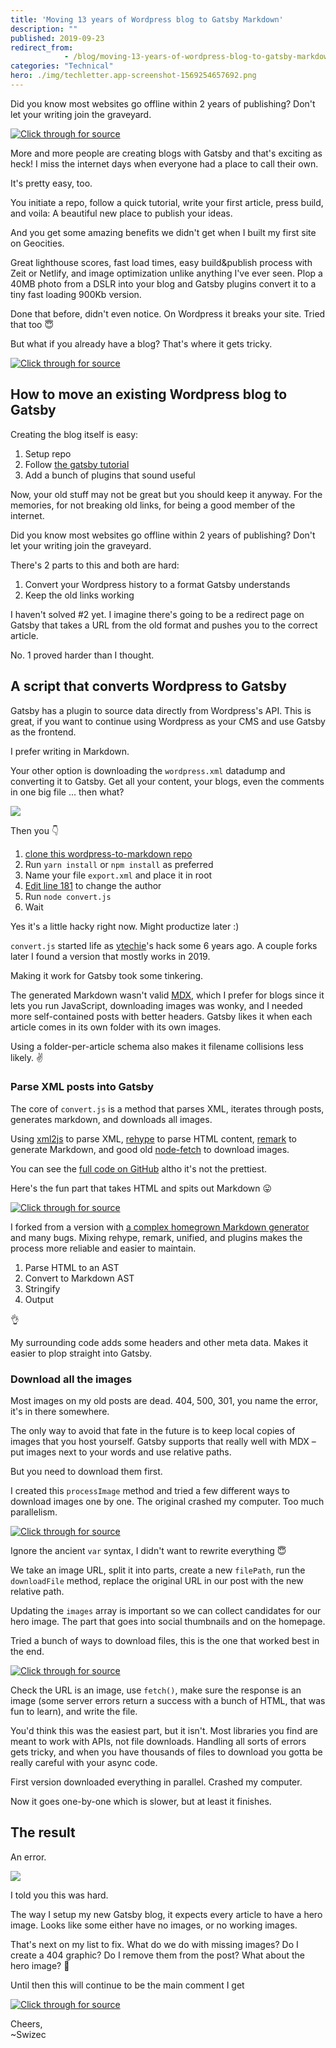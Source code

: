 ```yaml
---
title: 'Moving 13 years of Wordpress blog to Gatsby Markdown'
description: ""
published: 2019-09-23
redirect_from: 
            - /blog/moving-13-years-of-wordpress-blog-to-gatsby-markdown/swizec/9204
categories: "Technical"
hero: ./img/techletter.app-screenshot-1569254657692.png
---
```


Did you know most websites go offline within 2 years of publishing? Don't let your writing join the graveyard.

[![Click through for source](./img/techletter.app-screenshot-1569254657692.png)](https://www.youtube.com/watch?v=kQCAq7jxgiI)

More and more people are creating blogs with Gatsby and that's exciting as heck! I miss the internet days when everyone had a place to call their own.

It's pretty easy, too.

You initiate a repo, follow a quick tutorial, write your first article, press build, and voila: A beautiful new place to publish your ideas.

And you get some amazing benefits we didn't get when I built my first site on Geocities.

Great lighthouse scores, fast load times, easy build&publish process with Zeit or Netlify, and image optimization unlike anything I've ever seen. Plop a 40MB photo from a DSLR into your blog and Gatsby plugins convert it to a tiny fast loading 900Kb version.

Done that before, didn't even notice. On Wordpress it breaks your site. Tried that too 😇

But what if you already have a blog? That's where it gets tricky.

[![Click through for source](./img/techletter.app-screenshot-1569254610612.png)](https://twitter.com/Swizec/status/1163833379395006464)

## How to move an existing Wordpress blog to Gatsby

Creating the blog itself is easy:

1.  Setup repo
2.  Follow [the gatsby tutorial](https://www.gatsbyjs.org/tutorial/)
3.  Add a bunch of plugins that sound useful

Now, your old stuff may not be great but you should keep it anyway. For the memories, for not breaking old links, for being a good member of the internet.

Did you know most websites go offline within 2 years of publishing? Don't let your writing join the graveyard.

There's 2 parts to this and both are hard:

1.  Convert your Wordpress history to a format Gatsby understands
2.  Keep the old links working

I haven't solved #2 yet. I imagine there's going to be a redirect page on Gatsby that takes a URL from the old format and pushes you to the correct article.

No. 1 proved harder than I thought.

## A script that converts Wordpress to Gatsby

Gatsby has a plugin to source data directly from Wordpress's API. This is great, if you want to continue using Wordpress as your CMS and use Gatsby as the frontend.

I prefer writing in Markdown.

Your other option is downloading the `wordpress.xml` datadump and converting it to Gatsby. Get all your content, your blogs, even the comments in one big file ... then what?

![](./img/rkFOnrE.png)

Then you 👇

1.  [clone this wordpress-to-markdown repo](https://github.com/Swizec/wordpress-to-markdown)
2.  Run `yarn install` or `npm install` as preferred
3.  Name your file `export.xml` and place it in root
4.  [Edit line 181](https://github.com/Swizec/wordpress-to-markdown/blob/master/convert.js#L181) to change the author
5.  Run `node convert.js`
6.  Wait

Yes it's a little hacky right now. Might productize later :)

`convert.js` started life as [ytechie](https://github.com/ytechie)'s hack some 6 years ago. A couple forks later I found a version that mostly works in 2019.

Making it work for Gatsby took some tinkering.

The generated Markdown wasn't valid [MDX](https://github.com/mdx-js/mdx), which I prefer for blogs since it lets you run JavaScript, downloading images was wonky, and I needed more self-contained posts with better headers. Gatsby likes it when each article comes in its own folder with its own images.

Using a folder-per-article schema also makes it filename collisions less likely. ✌️

### Parse XML posts into Gatsby

The core of `convert.js` is a method that parses XML, iterates through posts, generates markdown, and downloads all images.

Using [xml2js](https://github.com/Leonidas-from-XIV/node-xml2js) to parse XML, [rehype](https://github.com/rehypejs/rehype) to parse HTML content, [remark](https://github.com/remarkjs/remark) to generate Markdown, and good old [node-fetch](https://github.com/bitinn/node-fetch) to download images.

You can see the [full code on GitHub](https://github.com/Swizec/wordpress-to-markdown) altho it's not the prettiest.

Here's the fun part that takes HTML and spits out Markdown 😛

[![Click through for source](./img/techletter.app-screenshot-1569254611375.png)](https://carbon.now.sh/?bg=rgba(255,255,255,1)&t=seti&l=javascript&ds=true&wc=true&wa=true&pv=48px&ph=32px&ln=false&code=const%20markdown%20%3D%20await%20new%20Promise((resolve%2C%20reject)%20%3D%3E%20%7B%0A%20%20%20%20unified()%0A%20%20%20%20%20%20%20%20.use(parseHTML%2C%20%7B%0A%20%20%20%20%20%20%20%20%20%20%20%20emitParseErrors%3A%20true%2C%0A%20%20%20%20%20%20%20%20%20%20%20%20duplicateAttribute%3A%20false%0A%20%20%20%20%20%20%20%20%7D)%0A%20%20%20%20%20%20%20%20.use(rehype2remark)%0A%20%20%20%20%20%20%20%20.use(stringify)%0A%20%20%20%20%20%20%20%20.process(postData%2C%20(err%2C%20markdown)%20%3D%3E%20%7B%0A%20%20%20%20%20%20%20%20%20%20%20%20if%20(err)%20%7B%0A%20%20%20%20%20%20%20%20%20%20%20%20%20%20%20%20reject(err)%3B%0A%20%20%20%20%20%20%20%20%20%20%20%20%7D%20else%20%7B%0A%20%20%20%20%20%20%20%20%20%20%20%20%20%20%20%20resolve(markdown.contents)%3B%0A%20%20%20%20%20%20%20%20%20%20%20%20%7D%0A%20%20%20%20%20%20%20%20%7D)%3B%0A%7D)%3B)

I forked from a version with [a complex homegrown Markdown generator](https://github.com/Swizec/wordpress-to-markdown/commit/5214b4e0f8836dbb1bf40d872ee2993f66fab7a0) and many bugs. Mixing rehype, remark, unified, and plugins makes the process more reliable and easier to maintain.

1.  Parse HTML to an AST
2.  Convert to Markdown AST
3.  Stringify
4.  Output

👌

My surrounding code adds some headers and other meta data. Makes it easier to plop straight into Gatsby.

### Download all the images

Most images on my old posts are dead. 404, 500, 301, you name the error, it's in there somewhere.

The only way to avoid that fate in the future is to keep local copies of images that you host yourself. Gatsby supports that really well with MDX – put images next to your words and use relative paths.

But you need to download them first.

I created this `processImage` method and tried a few different ways to download images one by one. The original crashed my computer. Too much parallelism.

[![Click through for source](./img/techletter.app-screenshot-1569254611336.png)](https://carbon.now.sh/?bg=rgba(255,255,255,1)&t=seti&l=javascript&ds=true&wc=true&wa=true&pv=48px&ph=32px&ln=false&code=async%20function%20processImage(%7B%20url%2C%20postData%2C%20images%2C%20directory%20%7D)%20%7B%0A%20%20%20%20var%20urlParts%20%3D%20url.split(%22%2F%22)%3B%0A%20%20%20%20var%20imageName%20%3D%20urlParts%5BurlParts.length%20-%201%5D%3B%0A%0A%20%20%20%20var%20filePath%20%3D%20%60out%2F%24%7Bdirectory%7D%2Fimg%2F%24%7BimageName%7D%60%3B%0A%0A%20%20%20%20try%20%7B%0A%20%20%20%20%20%20%20%20await%20downloadFile(url%2C%20filePath)%3B%0A%20%20%20%20%20%20%20%20%2F%2FMake%20the%20image%20name%20local%20relative%20in%20the%20markdown%0A%20%20%20%20%20%20%20%20postData%20%3D%20postData.replace(url%2C%20%60.%2Fimg%2F%24%7BimageName%7D%60)%3B%0A%20%20%20%20%20%20%20%20images%20%3D%20%5B...images%2C%20%60.%2Fimg%2F%24%7BimageName%7D%60%5D%3B%0A%20%20%20%20%7D%20catch%20(e)%20%7B%0A%20%20%20%20%20%20%20%20console.log(%60Keeping%20ref%20to%20%24%7Burl%7D%60)%3B%0A%20%20%20%20%20%20%20%20console.log(e)%3B%0A%20%20%20%20%7D%0A%0A%20%20%20%20return%20%5BpostData%2C%20images%5D%3B%0A%7D)

Ignore the ancient `var` syntax, I didn't want to rewrite everything 😇

We take an image URL, split it into parts, create a new `filePath`, run the `downloadFile` method, replace the original URL in our post with the new relative path.

Updating the `images` array is important so we can collect candidates for our hero image. The part that goes into social thumbnails and on the homepage.

Tried a bunch of ways to download files, this is the one that worked best in the end.

[![Click through for source](./img/techletter.app-screenshot-1569254611427.png)](https://carbon.now.sh/?bg=rgba(255,255,255,1)&t=seti&l=javascript&ds=true&wc=true&wa=true&pv=48px&ph=32px&ln=false&code=async%20function%20downloadFile(url%2C%20path)%20%7B%0A%20%20%20%20if%20(%0A%20%20%20%20%20%20%20%20url.indexOf(%22.jpg%22)%20%3E%3D%200%20%7C%7C%0A%20%20%20%20%20%20%20%20url.indexOf(%22.jpeg%22)%20%3E%3D%200%20%7C%7C%0A%20%20%20%20%20%20%20%20url.indexOf(%22.png%22)%20%3E%3D%200%20%7C%7C%0A%20%20%20%20%20%20%20%20url.indexOf(%22.gif%22)%20%3E%3D%200%20%7C%7C%0A%20%20%20%20%20%20%20%20url.indexOf(%22.svg%22)%20%3E%3D%200%0A%20%20%20%20)%20%7B%0A%20%20%20%20%20%20%20%20const%20response%20%3D%20await%20fetch(url)%3B%0A%20%20%20%20%20%20%20%20if%20(response.status%20%3E%3D%20400)%20%7B%0A%20%20%20%20%20%20%20%20%20%20%20%20throw%20new%20Error(%22Bad%20response%20from%20server%22)%3B%0A%20%20%20%20%20%20%20%20%7D%20else%20%7B%0A%20%20%20%20%20%20%20%20%20%20%20%20const%20type%20%3D%20response.headers.get(%22Content-Type%22)%3B%0A%0A%20%20%20%20%20%20%20%20%20%20%20%20if%20(type.includes(%22image%22)%20%7C%7C%20type.includes(%22octet-stream%22))%20%7B%0A%20%20%20%20%20%20%20%20%20%20%20%20%20%20%20%20const%20buffer%20%3D%20await%20response.arrayBuffer()%3B%0A%20%20%20%20%20%20%20%20%20%20%20%20%20%20%20%20fs.writeFileSync(path%2C%20new%20Buffer(buffer))%3B%0A%20%20%20%20%20%20%20%20%20%20%20%20%7D%20else%20%7B%0A%20%20%20%20%20%20%20%20%20%20%20%20%20%20%20%20throw%20new%20Error(%22Not%20an%20image%22%2C%20url)%3B%0A%20%20%20%20%20%20%20%20%20%20%20%20%7D%0A%20%20%20%20%20%20%20%20%7D%0A%20%20%20%20%7D%20else%20%7B%0A%20%20%20%20%20%20%20%20console.log(%22passing%202%22)%3B%0A%20%20%20%20%20%20%20%20console.log(%22passing%20on%3A%20%22%20%2B%20url%20%2B%20%22%20%22%20%2B%20url.indexOf(%22https%3A%22))%3B%0A%20%20%20%20%7D%0A%7D)

Check the URL is an image, use `fetch()`, make sure the response is an image (some server errors return a success with a bunch of HTML, that was fun to learn), and write the file.

You'd think this was the easiest part, but it isn't. Most libraries you find are meant to work with APIs, not file downloads. Handling all sorts of errors gets tricky, and when you have thousands of files to download you gotta be really careful with your async code.

First version downloaded everything in parallel. Crashed my computer.

Now it goes one-by-one which is slower, but at least it finishes.

## The result

An error.

![](./img/CI4a2eC.png)

I told you this was hard.

The way I setup my new Gatsby blog, it expects every article to have a hero image. Looks like some either have no images, or no working images.

That's next on my list to fix. What do we do with missing images? Do I create a 404 graphic? Do I remove them from the post? What about the hero image? 🤔

Until then this will continue to be the main comment I get

[![Click through for source](./img/techletter.app-screenshot-1569254610676.png)](https://twitter.com/megatomche/status/1172063550401130496)

Cheers,  
~Swizec
